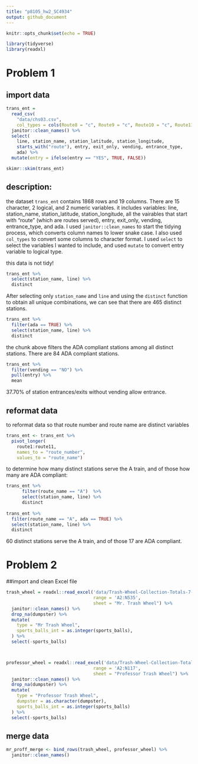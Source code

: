 ```yaml
---
title: "p8105_hw2_SC4934"
output: github_document
---
```


```r
knitr::opts_chunk$set(echo = TRUE)
```

```r
library(tidyverse)
library(readxl)
```



# Problem 1

## import data

```r
trans_ent = 
  read_csv(
    "data/chs03.csv",
    col_types = cols(Route8 = "c", Route9 = "c", Route10 = "c", Route11 = "c")) %>% 
  janitor::clean_names() %>% 
  select(
    line, station_name, station_latitude, station_longitude, 
    starts_with("route"), entry, exit_only, vending, entrance_type, 
    ada) %>% 
  mutate(entry = ifelse(entry == "YES", TRUE, FALSE))
```


```r
skimr::skim(trans_ent)
```

## description: 
the dataset `trans_ent` contains 1868 rows and 19 columns. There are 15 character, 2 logical, and 2 numeric variables. 
it includes variables: line, station_name, station_latitude, station_longitude, all the vairables that start with 
"route" (which are routes served), entry, exit_only, vending, entrance_type, and ada. 
I used `janitor::clean_names` to start the tidying process, which converts column names to lower snake case. I also used `col_types` to convert some columns to character format. I used `select` to select the variables I wanted to include, and used `mutate` to convert entry variable to logical type. 

this data is not tidy!


```r
trans_ent %>% 
  select(station_name, line) %>% 
  distinct
```

After selecting only `station_name` and `line` and using the `distinct` function to obtain all unique combinations, we can see that there are 465 distinct stations.


```r
trans_ent %>% 
  filter(ada == TRUE) %>% 
  select(station_name, line) %>% 
  distinct
```

the chunk above filters the ADA compliant stations among all distinct stations. 
There are 84 ADA compliant stations. 


```r
trans_ent %>% 
  filter(vending == "NO") %>% 
  pull(entry) %>% 
  mean
```

37.70% of station entrances/exits without vending allow entrance. 


## reformat data 

to reformat data so that route number and route name are distinct variables

```r
trans_ent <- trans_ent %>% 
  pivot_longer(
    route1:route11,
    names_to = "route_number",
    values_to = "route_name")
```


to determine how many distinct stations serve the A train, and of those how many are ADA compliant: 

```r
trans_ent %>% 
      filter(route_name == "A")  %>% 
      select(station_name, line) %>% 
      distinct
  
trans_ent %>% 
  filter(route_name == "A", ada == TRUE) %>% 
  select(station_name, line) %>% 
  distinct

```

60 distinct stations serve the A train, and of those 17 are ADA compliant. 



# Problem 2

##import and clean Excel file

```r
trash_wheel = readxl::read_excel('data/Trash-Wheel-Collection-Totals-7-2020-2.xlsx',
                                 range = 'A2:N535',
                                 sheet = "Mr. Trash Wheel") %>% 
  janitor::clean_names() %>% 
  drop_na(dumpster) %>% 
  mutate(
    type = "Mr Trash Wheel",
    sports_balls_int = as.integer(sports_balls),
  ) %>% 
  select(-sports_balls)



professor_wheel = readxl::read_excel('data/Trash-Wheel-Collection-Totals-7-2020-2.xlsx',
                                 range = 'A2:N117',
                                 sheet = "Professor Trash Wheel") %>% 
  janitor::clean_names() %>% 
  drop_na(dumpster) %>% 
  mutate(
    type = "Professor Trash Wheel",
    dumpster = as.character(dumpster),
    sports_balls_int = as.integer(sports_balls)
  ) %>% 
  select(-sports_balls)

```



## merge data
```r
mr_proff_merge <- bind_rows(trash_wheel, professor_wheel) %>% 
  janitor::clean_names()
  
```













